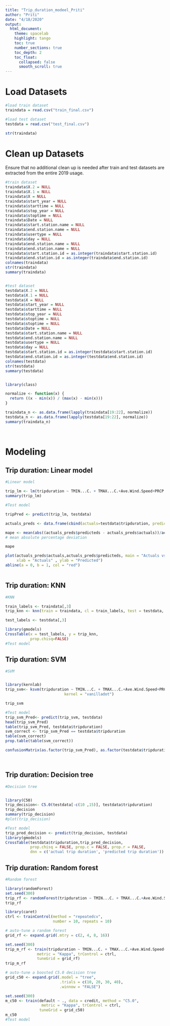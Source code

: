 ```yaml
---
title: "Trip_duration_modeel_Priti"
author: "Priti"
date: "4/18/2020"
output:
  html_document:
    theme: spacelab
    highlight: tango
    toc: true
    number_sections: true
    toc_depth: 2
    toc_float:
      collapsed: false
      smooth_scroll: true
---
```


# Load Datasets
```r
#load train dataset
traindata = read.csv("train_final.csv")

#load test dataset
testdata = read.csv("test_final.csv")

str(traindata)

```

# Clean up Datasets
Ensure that no additional clean up is needed after train and test datasets are extracted from the entire 2019 usage.
```r

#train dataset
traindata$X.2 = NULL
traindata$X.1 = NULL
traindata$X = NULL
traindata$start_year = NULL
traindata$starttime = NULL
traindata$stop_year = NULL
traindata$stoptime = NULL
traindata$Date = NULL
traindata$start.station.name = NULL
traindata$end.station.name = NULL
traindata$usertype = NULL
traindata$day = NULL
traindata$end.station.name = NULL
traindata$end.station.name = NULL
traindata$start.station.id = as.integer(traindata$start.station.id)
traindata$end.station.id = as.integer(traindata$end.station.id)
colnames(traindata)
str(traindata)
summary(traindata)


#test dataset
testdata$X.2 = NULL
testdata$X.1 = NULL
testdata$X = NULL
testdata$start_year = NULL
testdata$starttime = NULL
testdata$stop_year = NULL
testdata$stoptime = NULL
testdata$stoptime = NULL
testdata$Date = NULL
testdata$start.station.name = NULL
testdata$end.station.name = NULL
testdata$usertype = NULL
testdata$day = NULL
testdata$start.station.id = as.integer(testdata$start.station.id)
testdata$end.station.id = as.integer(testdata$end.station.id)
colnames(testdata)
str(testdata)
summary(testdata)


library(class)

normalize <- function(x) {
  return ((x - min(x)) / (max(x) - min(x)))
}

traindata_n <- as.data.frame(lapply(traindata[19:22], normalize))
testdata_n <- as.data.frame(lapply(testdata[19:22], normalize))
summary(traindata_n)
                
                
```

# Modeling

## Trip duration: Linear model


```r
#Linear model

trip_lm <- lm(tripduration ~ TMIN...C. + TMAX...C.+Ave.Wind.Speed+PRCP..mm. + SNOW..mm., data = traindata)
summary(trip_lm)

#Test model

tripPred <- predict(trip_lm, testdata) 

actuals_preds <- data.frame(cbind(actuals=testdata$tripduration, predicteds=tripPred))  # make actuals_predicteds dataframe

mape <- mean(abs((actuals_preds$predicteds - actuals_preds$actuals))/actuals_preds$actuals)  
# mean absolute percentage deviation

mape

plot(actuals_preds$actuals,actuals_preds$predicteds, main = "Actuals vs Predicted",
     xlab = "Actuals" , ylab = "Predicted")
abline(a = 0, b = 1, col = "red")



```

## Trip duration: KNN

```r
#KNN

train_labels <- traindata[,3]
trip_knn <- knn(train = traindata, cl = train_labels, test = testdata, k=3)

test_labels <- testdata[,3]

library(gmodels)
CrossTable(x = test_labels, y = trip_knn, 
           prop.chisq=FALSE)
#Test model

```

## Trip duration: SVM


```r
#SVM


library(kernlab)
trip_svm<- ksvm(tripduration ~ TMIN...C. + TMAX...C.+Ave.Wind.Speed+PRCP..mm. + SNOW..mm., data = traindata,
                          kernel = "vanilladot")

trip_svm

#Test model
trip_svm_Pred<- predict(trip_svm, testdata)
head(trip_svm_Pred)
table(trip_svm_Pred, testdata$tripduration)
svm_correct <- trip_svm_Pred == testdata$tripduration
table(svm_correct)
prop.table(table(svm_correct))

confusionMatrix(as.factor(trip_svm_Pred), as.factor(testdata$tripduration))




```

## Trip duration: Decision tree


```r
#Decision tree


library(C50)
trip_decision<- C5.0(testdata[-c(10 ,15)], testdata$tripduration)
trip_decision
summary(trip_decision)
#plot(trip_decision)

#Test model
trip_pred_decision <- predict(trip_decision, testdata)
library(gmodels)
CrossTable(testdata$tripduration,trip_pred_decision,
           prop.chisq = FALSE, prop.c = FALSE, prop.r = FALSE,
           dnn = c('actual trip duration', 'predicted trip duration'))


```

## Trip duration: Random forest


```r
#Random forest

library(randomForest)
set.seed(300)
trip_rf <- randomForest(tripduration ~ TMIN...C. + TMAX...C.+Ave.Wind.Speed+PRCP..mm. + SNOW..mm., data = traindata)
trip_rf

library(caret)
ctrl <- trainControl(method = "repeatedcv",
                     number = 10, repeats = 10)

# auto-tune a random forest
grid_rf <- expand.grid(.mtry = c(2, 4, 8, 16))

set.seed(300)
trip_m_rf <- train(tripduration ~ TMIN...C. + TMAX...C.+Ave.Wind.Speed+PRCP..mm. + SNOW..mm., data = traindata, method = "rf",
              metric = "Kappa", trControl = ctrl,
              tuneGrid = grid_rf)
trip_m_rf

# auto-tune a boosted C5.0 decision tree
grid_c50 <- expand.grid(.model = "tree",
                        .trials = c(10, 20, 30, 40),
                        .winnow = "FALSE")

set.seed(300)
m_c50 <- train(default ~ ., data = credit, method = "C5.0",
                metric = "Kappa", trControl = ctrl,
               tuneGrid = grid_c50)
m_c50
#Test model


```
